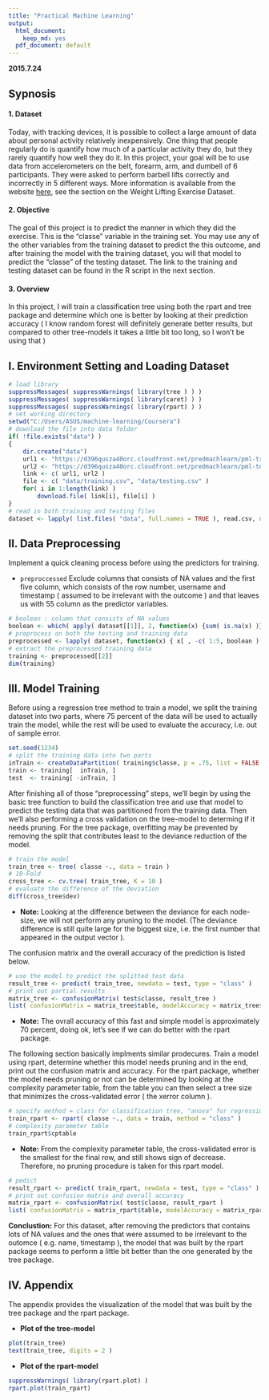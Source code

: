 ```yaml
---
title: "Practical Machine Learning"
output:
  html_document:
    keep_md: yes
  pdf_document: default
---
```


**2015.7.24**

## Sypnosis

#### 1. Dataset

Today, with tracking devices, it is  possible to collect a large amount of data about personal activity relatively inexpensively. One thing that people regularly do is quantify how much of a particular activity they do, but they rarely quantify how well they do it. In this project, your goal will be to use data from accelerometers on the belt, forearm, arm, and dumbell of 6 participants. They were asked to perform barbell lifts correctly and incorrectly in 5 different ways. More information is available from the website [here](http://groupware.les.inf.puc-rio.br/har), see the section on the Weight Lifting Exercise Dataset. 

#### 2. Objective

The goal of this project is to predict the manner in which they did the exercise. This is the "classe" variable in the training set. You may use any of the other variables from the training dataset to predict the this outcome, and after training the model with the training dataset, you will that model to predict the "classe" of the testing dataset. The link to the training and testing dataset can be found in the R script in the next section.

#### 3. Overview

In this project, I will train a classification tree using both the rpart and tree package and determine which one is better by looking at their prediction accuracy ( I know random forest will definitely generate better results, but compared to other tree-models it takes a little bit too long, so I won't be using that )  


## I. Environment Setting and Loading Dataset 

```r
# load library
suppressMessages( suppressWarnings( library(tree ) ) )
suppressMessages( suppressWarnings( library(caret) ) )
suppressMessages( suppressWarnings( library(rpart) ) )
# set working directory
setwd("C:/Users/ASUS/machine-learning/Coursera")
# download the file into data folder
if( !file.exists("data") )
{
    dir.create("data")
    url1 <- "https://d396qusza40orc.cloudfront.net/predmachlearn/pml-training.csv"
    url2 <- "https://d396qusza40orc.cloudfront.net/predmachlearn/pml-testing.csv"
    link <- c( url1, url2 )
    file <- c( "data/training.csv", "data/testing.csv" )
    for( i in 1:length(link) )
        download.file( link[i], file[i] )
}    
# read in both training and testing files
dataset <- lapply( list.files( "data", full.names = TRUE ), read.csv, na.strings = c( "NA", "" ) )      

```

## II. Data Preprocessing 

Implement a quick cleaning process before using the predictors for training.

- `preproccessed` Exclude columns that consists of NA values and the first five column, which consists of the row number, username and timestamp ( assumed to be irrelevant with the outcome ) and that leaves us with 55 column as the predictor variables.

```r

# boolean : column that consists of NA values  
boolean <- which( apply( dataset[[1]], 2, function(x) {sum( is.na(x) )} ) != 0 )
# preprocess on both the testing and training data
preprocessed <- lapply( dataset, function(x) { x[ , -c( 1:5, boolean ) ] } )
# extract the preprocessed training data
training <- preprocessed[[2]]
dim(training)
```

## III. Model Training

Before using a regression tree method to train a model, we split the training dataset into two parts, where 75 percent of the data will be used to actually train the model, while the rest will be used to evaluate the accuracy, i.e. out of sample error.  
```r

set.seed(1234)
# split the training data into two parts
inTrain <- createDataPartition( training$classe, p = .75, list = FALSE )
train <- training[  inTrain, ]
test  <- training[ -inTrain, ]

```

After finishing all of those "preprocessing" steps, we'll begin by using the basic tree function to build the classification tree and use that model to predict the testing data that was partitioned from the training data. Then we'll also performing a cross validation on the tree-model to determing if it needs pruning. For the tree package, overfitting may be prevented by removing the split that contributes least to the deviance reduction of the model.

```r
# train the model
train_tree <- tree( classe ~., data = train )
# 10-Fold
cross_tree <- cv.tree( train_tree, K = 10 )
# evaluate the difference of the deviation
diff(cross_tree$dev)

```

- **Note:** Looking at the difference between the deviance for each node-size, we will not perform any pruning to the model. (The deviance difference is still quite large for the biggest size, i.e. the first number that appeared in the output vector ).

The confusion matrix and the overall accuracy of the prediction is listed below.

```r

# use the model to predict the splitted test data 
result_tree <- predict( train_tree, newdata = test, type = "class" )
# print out partial results
matrix_tree <- confusionMatrix( test$classe, result_tree )
list( confusionMatrix = matrix_tree$table, modelAccuracy = matrix_tree$overall["Accuracy"] )

```

- **Note:** The ovrall accuracy of this fast and simple model is approximately 70 percent, doing ok, let's see if we can do better with the rpart package. 

The following section  basically implments similar prodecures. Train a model using rpart, determine whether this model needs pruning and in the end, print out the confusion matrix and accuracy. For the rpart package, whether the model needs pruning or not can be determined by looking at the complexity parameter table, from the table you can then select a tree size that minimizes the cross-validated error ( the xerror column ).

```r

# specify method = class for classification tree, "anova" for regression
train_rpart <- rpart( classe ~., data = train, method = "class" )
# complexity parameter table
train_rpart$cptable

```

- **Note:** From the complexity parameter table, the cross-validated error is the smallest for the final row, and still shows sign of decrease. Therefore, no pruning procedure is taken for this rpart model.

```r

# pedict
result_rpart <- predict( train_rpart, newdata = test, type = "class" )
# print out confusion matrix and overall accuracy
matrix_rpart <- confusionMatrix( test$classe, result_rpart )
list( confusionMatrix = matrix_rpart$table, modelAccuracy = matrix_rpart$overall["Accuracy"] )

```

**Conclustion:** For this dataset, after removing the predictors that contains lots of NA values and the ones that were assumed to be irrelevant to the outomce ( e.g. name, timestamp ), the model that was built by the rpart package seems to perform a little bit better than the one generated by the tree package.


## IV. Appendix

The appendix provides the visualization of the model that was built by the tree package and the rpart package.

- **Plot of the tree-model**
```r

plot(train_tree)
text(train_tree, digits = 2 )

```

- **Plot of the rpart-model**
```r
suppressWarnings( library(rpart.plot) )
rpart.plot(train_rpart)

```




